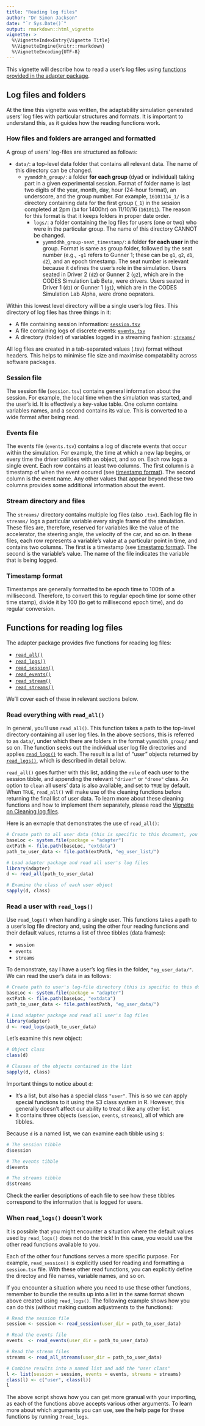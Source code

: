 ```yaml
---
title: "Reading log files"
author: "Dr Simon Jackson"
date: "`r Sys.Date()`"
output: rmarkdown::html_vignette
vignette: >
  %\VignetteIndexEntry{Vignette Title}
  %\VignetteEngine{knitr::rmarkdown}
  %\VignetteEncoding{UTF-8}
---
```


This vignette will describe how to read a user's log files using [functions provided in the adapter package](#functions-for-reading-log-files).

## Log files and folders

At the time this vignette was written, the adaptability simulation generated users' log files with particular structures and formats. It is important to understand this, as it guides how the reading functions work.

### How files and folders are arranged and formatted

A group of users' log-files are structured as follows:

- `data/`: a top-level data folder that contains all relevant data. The name of this directory can be changed.
    - `yymmddhh_group/`: a folder **for each group** (dyad or individual) taking part in a given experimental session. Format of folder name is last two digits of the year, month, day, hour (24-hour format), an underscore, and the group number. For example, `16101114_1/` is a directory containing data for the first group (`_1`) in the session completed at 2pm (`14` for 1400hr) on 11/10/16 (`161011`). The reason for this format is that it keeps folders in proper date order.
        - `logs/`: a folder containing the log files for users (one or two) who were in the particular group. The name of this directory CANNOT be changed.
            - `yymmddhh_group-seat_timestamp/`: a folder **for each user** in the group. Format is same as group folder, followed by the seat number (e.g., `-g1` refers to Gunner 1; these can be `g1`, `g2`, `d1`, `d2`), and an epoch timestamp. The seat number is relevant because it defines the user's role in the simulation. Users seated in Driver 2 (`d2`) or Gunner 2 (`g2`), which are in the CODES Simulation Lab Beta, were drivers. Users seated in Driver 1 (`d1`) or Gunner 1 (`g1`), which are in the CODES Simulation Lab Alpha, were drone oeprators.

Within this lowest level directory will be a single user's log files. This directory of log files has three things in it:

- A file containing session information: [`session.tsv`](#session-file)
- A file containing logs of discrete events: [`events.tsv`](#events-file)
- A directory (folder) of variables logged in a streaming fashion: [`streams/`](#stream-files)

All log files are created in a tab-separated values (.tsv) format without headers. This helps to minimise file size and maximise compatability across software packages.

### Session file

The session file (`session.tsv`) contains general information about the session. For example, the local time when the simulation was started, and the user's id. It is effectively a key-value table. One column contains variables names, and a second contains its value. This is converted to a wide format after being read.

### Events file

The events file (`events.tsv`) contains a log of discrete events that occur within the simulation. For example, the time at which a new lap begins, or every time the driver collides with an object, and so on. Each row logs a single event. Each row contains at least two columns. The first column is a timestamp of when the event occured (see [timestamp format](#timestamp-format)). The second column is the event name. Any other values that appear beyond these two columns provides some additional information about the event.

### Stream directory and files

The `streams/` directory contains multiple log files (also `.tsv`). Each log file in `streams/` logs a particular variable every single frame of the simulation. These files are, therefore, reserved for variables like the value of the accelerator, the steering angle, the velocity of the car, and so on. In these files, each row represents a variable's value at a particular point in time, and contains two columns. The first is a timestamp (see [timestamp format](#timestamp-format)). The second is the variable's value. The name of the file indicates the variable that is being logged.

### Timestamp format

Timestamps are generally formatted to be epoch time to 100th of a millisecond. Therefore, to convert this to regular epoch time (or some other time stamp), divide it by 100 (to get to millisecond epoch time), and do regular conversion.

## Functions for reading log files

The adapter package provides five functions for reading log files:

- [`read_all()`](#read-everything-with-read_all)
- [`read_logs()`](#read-a-user-with-read_logs)
- [`read_session()`](#when-read_logs-doesnt-work)
- [`read_events()`](#when-read_logs-doesnt-work)
- [`read_stream()`](#when-read_logs-doesnt-work)
- [`read_streams()`](#when-read_logs-doesnt-work)

We'll cover each of these in relevant sections below.

### Read everything with `read_all()`

In general, you'll use `read_all()`. This function takes a path to the top-level directory containing all user log files. In the above sections, this is referred to as `data/`, under which there are folders in the format `yymmddhh_group/` and so on. The function seeks out the individual user log file directories and applies [`read_logs()`](#read-a-user-with-read_logs) to each. The result is a list of "user" objects returned by [`read_logs()`](#read-a-user-with-read_logs), which is described in detail below.

`read_all()` goes further with this list, adding the `role` of each user to the session tibble, and appending the relevant `"driver"` or `"drone"` class. An option to `clean` all users' data is also available, and set to `TRUE` by default. When `TRUE`, `read_all()` will make use of the cleaning functions before returning the final list of user data. To learn more about these cleaning functions and how to implement them separately, please read the [Vignette on Cleaning log files](cleaning.html).

Here is an exmaple that demonstrates the use of `read_all()`:

```r
# Create path to all user data (this is specific to this document, you'll need to create your own)
baseLoc <- system.file(package = "adapter")
extPath <- file.path(baseLoc, "extdata")
path_to_user_data <- file.path(extPath, "eg_user_list/")

# Load adapter package and read all user's log files
library(adapter)
d <- read_all(path_to_user_data)

# Examine the class of each user object
sapply(d, class)
```

### Read a user with `read_logs()`

Use `read_logs()` when handling a single user. This functions takes a path to a user's log file directory and, using the other four reading functions and their default values, returns a list of three tibbles (data frames):

- `session`
- `events`
- `streams`

To demonstrate, say I have a user's log files in the folder, `"eg_user_data/"`. We can read the user's data in as follows:

```r
# Create path to user's log-file directory (this is specific to this document, you'll need to create your own)
baseLoc <- system.file(package = "adapter")
extPath <- file.path(baseLoc, "extdata")
path_to_user_data <- file.path(extPath, "eg_user_data/")

# Load adapter package and read all user's log files
library(adapter)
d <- read_logs(path_to_user_data)
```

Let's examine this new object:

```r
# Object class
class(d)

# Classes of the objects contained in the list
sapply(d, class)
```

Important things to notice about `d`:

- It's a list, but also has a special class `"user"`. This is so we can apply special functions to it using the S3 class system in R. However, this generally doesn't affect our ability to treat `d` like any other list.
- It contains three objects (`session`, `events`, `streams`), all of which are tibbles.

Because `d` is a named list, we can examine each tibble using `$`:

```r
# The session tibble
d$session

# The events tibble
d$events

# The streams tibble
d$streams
```

Check the earlier descriptions of each file to see how these tibbles correspond to the information that is logged for users.

### When `read_logs()` doesn't work

It is possible that you might encounter a situation where the default values used by `read_logs()` does not do the trick! In this case, you would use the other read functions available to you.

Each of the other four functions serves a more specific purpose. For example, `read_session()` is explicitly used for reading and formatting a `session.tsv` file. With these other read functions, you can explicitly define the directoy and file names, variable names, and so on.

If you encounter a situation where you need to use these other functions, remember to bundle the results up into a list in the same format shown above created using `read_logs()`. The following example shows how you can do this (without making custom adjustments to the functions):

```r
# Read the session file
session <- session <- read_session(user_dir = path_to_user_data)

# Read the events file
events  <- read_events(user_dir = path_to_user_data)

# Read the stream files
streams <- read_all_streams(user_dir = path_to_user_data)

# Combine results into a named list and add the "user class"
l <- list(session = session, events = events, streams = streams)
class(l) <- c("user", class(l))
l
```

The above script shows how you can get more granual with your importing, as each of the functions above accepts various other arguments. To learn more about which arguments you can use, see the help page for these functions by running `?read_logs`.

